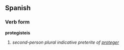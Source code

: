 ==Spanish==
===Verb form===
'''protegisteis'''

# ''second-person plural indicative preterite of [[proteger]]''